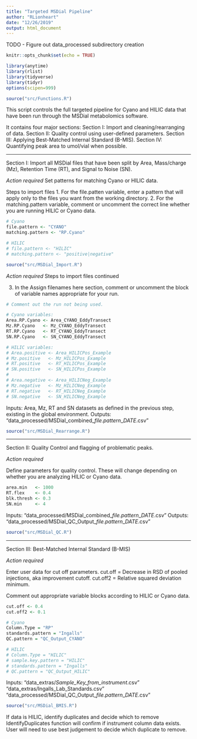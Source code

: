 ```yaml
---
title: "Targeted MSDial Pipeline"
author: "RLionheart"
date: "12/26/2019"
output: html_document
---
```


TODO
- Figure out data_processed subdirectory creation

```r
knitr::opts_chunk$set(echo = TRUE)

library(anytime)
library(rlist)
library(tidyverse)
library(tidyr)
options(scipen=999)

source("src/Functions.R")
```

This script controls the full targeted pipeline for Cyano and HILIC data that have been run through the MSDial metabolomics software.

It contains four major sections:
Section I: Import and cleaning/rearranging of data.
Section II: Quality control using user-defined parameters.
Section III: Applying Best-Matched Internal Standard (B-MIS).
Section IV: Quantifying peak area to umol/vial when possible.

--------------------------------------------------------------

Section I: Import all MSDial files that have been split by Area, Mass/charge (Mz), Retention Time (RT), and Signal to Noise (SN).

*Action required*
Set patterns for matching Cyano or HILIC data.

Steps to import files
1. For the file.patten variable, enter a pattern that will apply only to the files you want from the working directory.
2. For the matching.pattern variable, comment or uncomment the correct line whether you are running HILIC or Cyano data.

```r
# Cyano
file.pattern <- "CYANO"
matching.pattern <- "RP.Cyano"

# HILIC
# file.pattern <- "HILIC"
# matching.pattern <- "positive|negative" 
```

```r
source("src/MSDial_Import.R")
```

*Action required*
Steps to import files continued

3. In the Assign filenames here section, comment or uncomment the block of variable names appropriate for your run.
```r
# Comment out the run not being used.

# Cyano variables: 
Area.RP.Cyano <- Area_CYANO_EddyTransect
Mz.RP.Cyano   <- Mz_CYANO_EddyTransect
RT.RP.Cyano   <- RT_CYANO_EddyTransect
SN.RP.Cyano   <- SN_CYANO_EddyTransect

# HILIC variables: 
# Area.positive <- Area_HILICPos_Example
# Mz.positive   <- Mz_HILICPos_Example
# RT.positive   <- RT_HILICPos_Example
# SN.positive   <- SN_HILICPos_Example
# 
# Area.negative <- Area_HILICNeg_Example
# Mz.negative   <- Mz_HILICNeg_Example
# RT.negative   <- RT_HILICNeg_Example
# SN.negative   <- SN_HILICNeg_Example

```

Inputs: 
Area, Mz, RT and SN datasets as defined in the previous step, existing in the global environment.
Outputs: 
"data_processed/MSDial_combined_*file.pattern*_*DATE*.csv"
```r
source("src/MSDial_Rearrange.R")
```

--------------------------------------------------------------

Section II: Quality Control and flagging of problematic peaks.

*Action required*

Define parameters for quality control. These will change depending on whether you are analyzing HILIC or Cyano data.
```r
area.min   <- 1000
RT.flex    <- 0.4
blk.thresh <- 0.3
SN.min     <- 4
```

Inputs: 
"data_processed/MSDial_combined_*file.pattern*_*DATE*.csv"
Outputs: 
"data_processed/MSDial_QC_Output_*file.pattern*_*DATE*.csv"
```r
source("src/MSDial_QC.R")
```

--------------------------------------------------------------

Section III: Best-Matched Internal Standard (B-MIS)

*Action required*

Enter user data for cut off parameters.
cut.off = Decrease in RSD of pooled injections, aka improvement cutoff.
cut.off2 = Relative squared deviation minimum.

Comment out appropriate variable blocks according to HILIC or Cyano data.
```r
cut.off <- 0.4 
cut.off2 <- 0.1 

# Cyano
Column.Type = "RP"
standards.pattern = "Ingalls"
QC.pattern = "QC_Output_CYANO"

# HILIC
# Column.Type = "HILIC"
# sample.key.pattern = "HILIC"
# standards.pattern = "Ingalls"
# QC.pattern = "QC_Output_HILIC"

```

Inputs:
"data_extras/*Sample_Key_from_instrument*.csv"
"data_extras/Ingalls_Lab_Standards.csv"
"data_processed/MSDial_QC_Output_*file.pattern*_*DATE*.csv"

```r
source("src/MSDial_BMIS.R")
```



If data is HILIC, identify duplicates and decide which to remove 
IdentifyDuplicates function will confirm if instrument column data exists.
User will need to use best judgement to decide which duplicate to remove.
